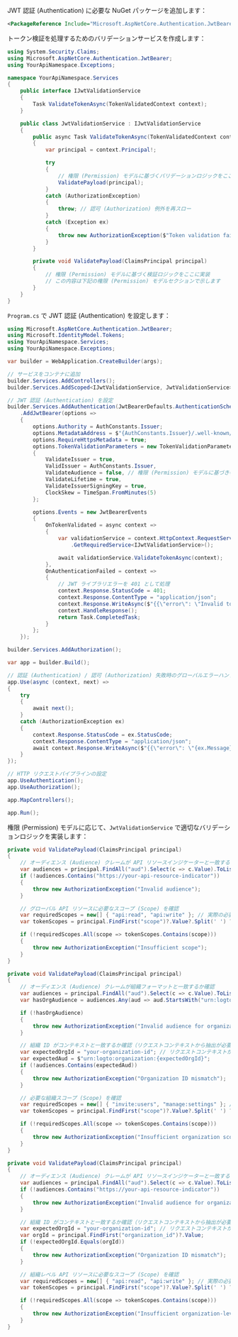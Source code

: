 
JWT 認証 (Authentication) に必要な NuGet パッケージを追加します：

```xml
<PackageReference Include="Microsoft.AspNetCore.Authentication.JwtBearer" Version="8.0.0" />
```

トークン検証を処理するためのバリデーションサービスを作成します：

```csharp title="JwtValidationService.cs"
using System.Security.Claims;
using Microsoft.AspNetCore.Authentication.JwtBearer;
using YourApiNamespace.Exceptions;

namespace YourApiNamespace.Services
{
    public interface IJwtValidationService
    {
        Task ValidateTokenAsync(TokenValidatedContext context);
    }

    public class JwtValidationService : IJwtValidationService
    {
        public async Task ValidateTokenAsync(TokenValidatedContext context)
        {
            var principal = context.Principal!;

            try
            {
                // 権限 (Permission) モデルに基づくバリデーションロジックをここに追加
                ValidatePayload(principal);
            }
            catch (AuthorizationException)
            {
                throw; // 認可 (Authorization) 例外を再スロー
            }
            catch (Exception ex)
            {
                throw new AuthorizationException($"Token validation failed: {ex.Message}", 401);
            }
        }

        private void ValidatePayload(ClaimsPrincipal principal)
        {
            // 権限 (Permission) モデルに基づく検証ロジックをここに実装
            // この内容は下記の権限 (Permission) モデルセクションで示します
        }
    }
}
```

`Program.cs` で JWT 認証 (Authentication) を設定します：

```csharp title="Program.cs"
using Microsoft.AspNetCore.Authentication.JwtBearer;
using Microsoft.IdentityModel.Tokens;
using YourApiNamespace.Services;
using YourApiNamespace.Exceptions;

var builder = WebApplication.CreateBuilder(args);

// サービスをコンテナに追加
builder.Services.AddControllers();
builder.Services.AddScoped<IJwtValidationService, JwtValidationService>();

// JWT 認証 (Authentication) を設定
builder.Services.AddAuthentication(JwtBearerDefaults.AuthenticationScheme)
    .AddJwtBearer(options =>
    {
        options.Authority = AuthConstants.Issuer;
        options.MetadataAddress = $"{AuthConstants.Issuer}/.well-known/openid-configuration";
        options.RequireHttpsMetadata = true;
        options.TokenValidationParameters = new TokenValidationParameters
        {
            ValidateIssuer = true,
            ValidIssuer = AuthConstants.Issuer,
            ValidateAudience = false, // 権限 (Permission) モデルに基づき手動でオーディエンスを検証
            ValidateLifetime = true,
            ValidateIssuerSigningKey = true,
            ClockSkew = TimeSpan.FromMinutes(5)
        };

        options.Events = new JwtBearerEvents
        {
            OnTokenValidated = async context =>
            {
                var validationService = context.HttpContext.RequestServices
                    .GetRequiredService<IJwtValidationService>();

                await validationService.ValidateTokenAsync(context);
            },
            OnAuthenticationFailed = context =>
            {
                // JWT ライブラリエラーを 401 として処理
                context.Response.StatusCode = 401;
                context.Response.ContentType = "application/json";
                context.Response.WriteAsync($"{{\"error\": \"Invalid token\"}}");
                context.HandleResponse();
                return Task.CompletedTask;
            }
        };
    });

builder.Services.AddAuthorization();

var app = builder.Build();

// 認証 (Authentication) / 認可 (Authorization) 失敗時のグローバルエラーハンドリング
app.Use(async (context, next) =>
{
    try
    {
        await next();
    }
    catch (AuthorizationException ex)
    {
        context.Response.StatusCode = ex.StatusCode;
        context.Response.ContentType = "application/json";
        await context.Response.WriteAsync($"{{\"error\": \"{ex.Message}\"}}");
    }
});

// HTTP リクエストパイプラインの設定
app.UseAuthentication();
app.UseAuthorization();

app.MapControllers();

app.Run();
```

権限 (Permission) モデルに応じて、`JwtValidationService` で適切なバリデーションロジックを実装します：

<Tabs groupId="permission-models">
<TabItem value="global-api-resources" label="グローバル API リソース">

```csharp title="JwtValidationService.cs"
private void ValidatePayload(ClaimsPrincipal principal)
{
    // オーディエンス (Audience) クレームが API リソースインジケーターと一致するか確認
    var audiences = principal.FindAll("aud").Select(c => c.Value).ToList();
    if (!audiences.Contains("https://your-api-resource-indicator"))
    {
        throw new AuthorizationException("Invalid audience");
    }

    // グローバル API リソースに必要なスコープ (Scope) を確認
    var requiredScopes = new[] { "api:read", "api:write" }; // 実際の必要スコープに置き換えてください
    var tokenScopes = principal.FindFirst("scope")?.Value?.Split(' ') ?? Array.Empty<string>();

    if (!requiredScopes.All(scope => tokenScopes.Contains(scope)))
    {
        throw new AuthorizationException("Insufficient scope");
    }
}
```

</TabItem>
<TabItem value="organization-permissions" label="組織 (非 API) 権限 (Permission)">

```csharp title="JwtValidationService.cs"
private void ValidatePayload(ClaimsPrincipal principal)
{
    // オーディエンス (Audience) クレームが組織フォーマットと一致するか確認
    var audiences = principal.FindAll("aud").Select(c => c.Value).ToList();
    var hasOrgAudience = audiences.Any(aud => aud.StartsWith("urn:logto:organization:"));

    if (!hasOrgAudience)
    {
        throw new AuthorizationException("Invalid audience for organization permissions");
    }

    // 組織 ID がコンテキストと一致するか確認（リクエストコンテキストから抽出が必要な場合あり）
    var expectedOrgId = "your-organization-id"; // リクエストコンテキストから抽出
    var expectedAud = $"urn:logto:organization:{expectedOrgId}";
    if (!audiences.Contains(expectedAud))
    {
        throw new AuthorizationException("Organization ID mismatch");
    }

    // 必要な組織スコープ (Scope) を確認
    var requiredScopes = new[] { "invite:users", "manage:settings" }; // 実際の必要スコープに置き換えてください
    var tokenScopes = principal.FindFirst("scope")?.Value?.Split(' ') ?? Array.Empty<string>();

    if (!requiredScopes.All(scope => tokenScopes.Contains(scope)))
    {
        throw new AuthorizationException("Insufficient organization scope");
    }
}
```

</TabItem>
<TabItem value="organization-level-api-resources" label="組織レベル API リソース">

```csharp title="JwtValidationService.cs"
private void ValidatePayload(ClaimsPrincipal principal)
{
    // オーディエンス (Audience) クレームが API リソースインジケーターと一致するか確認
    var audiences = principal.FindAll("aud").Select(c => c.Value).ToList();
    if (!audiences.Contains("https://your-api-resource-indicator"))
    {
        throw new AuthorizationException("Invalid audience for organization-level API resources");
    }

    // 組織 ID がコンテキストと一致するか確認（リクエストコンテキストから抽出が必要な場合あり）
    var expectedOrgId = "your-organization-id"; // リクエストコンテキストから抽出
    var orgId = principal.FindFirst("organization_id")?.Value;
    if (!expectedOrgId.Equals(orgId))
    {
        throw new AuthorizationException("Organization ID mismatch");
    }

    // 組織レベル API リソースに必要なスコープ (Scope) を確認
    var requiredScopes = new[] { "api:read", "api:write" }; // 実際の必要スコープに置き換えてください
    var tokenScopes = principal.FindFirst("scope")?.Value?.Split(' ') ?? Array.Empty<string>();

    if (!requiredScopes.All(scope => tokenScopes.Contains(scope)))
    {
        throw new AuthorizationException("Insufficient organization-level API scopes");
    }
}
```

</TabItem>
</Tabs>
